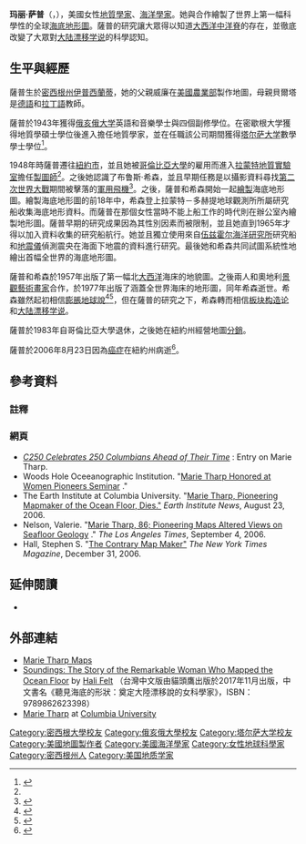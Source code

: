 {{noteTA
|1=zh-tw:土爾沙;zh-hk:塔爾薩;
|G1=USState
}}
{{Infobox scientist
|name              = 
|image             = 
|image_size        = 
|caption           = 
|birth_date        = {{birth date|1920|07|30}}
|birth_place       = 美國[[密西根州|密西根州]][[伊普西蘭蒂_(密歇根州)|伊普西蘭蒂]]
|death_date        = {{death date and age|2006|08|23|1920|07|30}}
|death_place       = 美國[[紐約州|紐約州]]{{link-en|奈亞克|Nyack, New York}}
|residence         = [[美國|美國]]
|citizenship       = 美國
|nationality       = 美國
|ethnicity         = 
|fields            = [[地質學|地質學]]<br />[[海洋學|海洋學]]
|workplaces        = [[拉蒙特-多爾蒂地球觀測所|拉蒙特-多爾蒂地球觀測所]]
|alma_mater        = [[俄亥俄大学|俄亥俄大学]] <br /> [[密歇根大学|密歇根大学]] <br /> [[塔尔萨大学|塔尔萨大学]]
|doctoral_advisor  = 
|academic_advisors = 
|doctoral_students = 
|notable_students  = 
|known_for         = 海底地形
|author_abbrev_bot = 
|author_abbrev_zoo = 
|influences        = 
|influenced        = 
|awards            = 
|religion          =
|signature         =  <!--(filename only)-->
|footnotes         = 
}}

'''玛丽·萨普'''（{{lang-en|'''Marie Tharp'''}}，{{bd|1920年|7月30日|2006年|8月23日}}），美國女性[[地質學家|地質學家]]、[[海洋學家|海洋學家]]。她與{{link-en|布鲁斯·希森|Bruce C. Heezen}}合作繪製了世界上第一幅科學性的全球[[海底|海底]][[地图学|地形圖]]。薩普的研究讓大眾得以知道[[大西洋中洋脊|大西洋中洋脊]]的存在，並徹底改變了大眾對[[大陆漂移学说|大陆漂移学说]]的科學認知。

==生平與經歷==
薩普生於[[密西根州|密西根州]][[伊普西蘭蒂_(密歇根州)|伊普西蘭蒂]]，她的父親威廉在[[美國農業部|美國農業部]]製作{{link-en|土壤分類|Soil classification}}地圖，母親貝爾塔是[[德語|德語]]和[[拉丁語|拉丁語]]教師。

薩普於1943年獲得[[俄亥俄大学|俄亥俄大学]]英語和音樂學士與四個副修學位。在密歇根大学獲得地質學碩士學位後進入{{link-en|阿莫科石油|Amoco|印第安納標準石油}}擔任地質學家，並在任職該公司期間獲得[[塔尔萨大学|塔尔萨大学]]數學學士學位<ref name=tharpbio>{{cite web | url=http://www.whoi.edu/sbl/liteSite.do?litesiteid=9092&articleId=13407 | title=Marie Tharp biography | author=Tharp, M. | publisher=[[伍兹霍尔海洋研究所|Woods Hole Oceanographic Institution]] | date=2006-12-12 | accessdate=2008-06-02 | archive-date=2007-01-08 | archive-url=https://web.archive.org/web/20070108024713/http://www.whoi.edu/sbl/liteSite.do?litesiteid=9092&articleId=13407 | dead-url=no }}</ref>。

1948年時薩普遷往[[紐約市|紐約市]]，並且她被[[哥倫比亞大學|哥倫比亞大學]]的{{link-en|莫里斯·尤因|Maurice Ewing}}雇用而進入[[拉蒙特-多爾蒂地球觀測所|拉蒙特地質實驗室]]擔任[[工程制图|製圖師]]<ref name=tharpbio/>。之後她認識了布鲁斯·希森，並且早期任務是以攝影資料尋找[[第二次世界大戰|第二次世界大戰]]期間被擊落的[[軍用飛機|軍用飛機]]<ref>{{cite web | url=http://www.loc.gov/loc/lcib/0211/tharp.html | title=Plumbing Depths to Reach New Heights | author=Evans, R. | date=November 2002 | accessdate=2008-06-02 | archive-date=2008-06-04 | archive-url=https://web.archive.org/web/20080604031459/http://www.loc.gov/loc/lcib/0211/tharp.html | dead-url=no }}</ref>。之後，薩普和希森開始一起[[测绘学|繪製]]海底地形圖。繪製海底地形圖的前18年中，希森登上拉蒙特－多赫提地球觀測所所屬研究船{{link-en|維馬號|RV Vema}}收集海底地形資料。而薩普在那個女性當時不能上船工作的時代則在辦公室內繪製地形圖。薩普早期的研究成果因為其性別因素而被限制，並且她直到1965年才得以加入資料收集的研究船航行。她並且獨立使用來自[[伍兹霍尔海洋研究所|伍兹霍尔海洋研究所]]研究船{{link-en|亞特蘭提斯號研究船 (AGOR-25)|R/V Atlantis (AGOR-25)|亞特蘭提斯號研究船}}和[[地震儀|地震儀]]偵測震央在海面下地震的資料進行研究。最後她和希森共同試圖系統性地繪出首幅全世界的海底地形圖。

薩普和希森於1957年出版了第一幅北[[大西洋|大西洋]]海床的地貌圖。之後兩人和奧地利[[景觀藝術|景觀藝術畫家]]{{link-en|海因里希·貝倫|Heinrich C. Berann}}合作，於1977年出版了涵蓋全世界海床的地形圖，同年希森逝世。希森雖然起初相信[[膨脹地球說|膨脹地球說]]<ref>{{cite journal | last=Barton | first=C. | year=2002 | title=Marie Tharp, oceanographic cartographer, and her contributions to the revolution in the Earth sciences | journal=Geological Society, London, Special Publications | volume=192 | pages=215–228 | url=http://sp.lyellcollection.org/cgi/content/abstract/192/1/215 | doi=10.1144/GSL.SP.2002.192.01.11 | issue=1 | access-date=2014-06-18 | archive-date=2007-11-13 | archive-url=https://web.archive.org/web/20071113025626/http://sp.lyellcollection.org/cgi/content/abstract/192/1/215 | dead-url=yes }}</ref><ref>{{cite journal | last=Doel | first=R.E. | coauthors=Levin, T.J. and Marker, M.K. | year=2006 | title=Extending modern cartography to the ocean depths: military patronage, Cold War priorities, and the Heezen-Tharp mapping project, 1952-1959 | journal=Journal of Historical Geography | volume=32 | issue=3 | pages=605–626 | doi=10.1016/j.jhg.2005.10.011}}</ref>，但在薩普的研究之下，希森轉而相信[[板块构造论|板块构造论]]和[[大陆漂移学说|大陆漂移学说]]。  

薩普於1983年自哥倫比亞大學退休，之後她在紐約州{{link-en|南奈亞克|South Nyack, New York}}經營地圖[[分銷|分銷]]。

薩普於2006年8月23日因為[[癌症|癌症]]在紐約州{{link-en|奈亞克|Nyack, New York}}病逝<ref name="obit">{{cite news |url=http://www.nytimes.com/2006/08/26/obituaries/26tharp.html |newspaper=[[紐約時報|New York Times]] |last=Fox |first=Margalit |authorlink=Margalit Fox |date=August 26, 2006 |title=Marie Tharp, Oceanographic Cartographer, Dies at 86 |accessdate=April 9, 2012 |archive-date=2014-03-25 |archive-url=https://web.archive.org/web/20140325120919/http://www.nytimes.com/2006/08/26/obituaries/26tharp.html |dead-url=no }}</ref>。

== 參考資料 ==
=== 註釋 ===
{{reflist}}

=== 網頁 ===
* ''[http://c250.columbia.edu/c250_celebrates/remarkable_columbians/marie_tharp.html C250 Celebrates 250 Columbians Ahead of Their Time] {{Wayback|url=http://c250.columbia.edu/c250_celebrates/remarkable_columbians/marie_tharp.html |date=20050829221158 }}'': Entry on Marie Tharp.  
* Woods Hole Oceeanographic Institution. "[http://www.whoi.edu/main/news-releases/1995-2004?tid=3622&cid=1000  Marie Tharp Honored at Women Pioneers Seminar] {{Wayback|url=http://www.whoi.edu/main/news-releases/1995-2004?tid=3622&cid=1000 |date=20130813233736 }}."  
* The Earth Institute at Columbia University. "[https://web.archive.org/web/20060907150020/http://www.earth.columbia.edu/news/2006/story08-24-06.php Marie Tharp, Pioneering Mapmaker of the Ocean Floor, Dies."] ''Earth Institute News'', August 23, 2006.
* Nelson, Valerie. "[http://articles.latimes.com/2006/sep/04/local/me-tharp4 Marie Tharp, 86; Pioneering Maps Altered Views on Seafloor Geology] {{Wayback|url=http://articles.latimes.com/2006/sep/04/local/me-tharp4 |date=20150418161547 }}." ''The Los Angeles Times'', September 4, 2006.
* Hall, Stephen S. "[http://www.nytimes.com/2006/12/31/magazine/31Tharp.t.html The Contrary Map Maker"] {{Wayback|url=http://www.nytimes.com/2006/12/31/magazine/31Tharp.t.html |date=20150322172455 }} ''The New York Times Magazine'', December 31, 2006.

==延伸閱讀==
* {{DSB |first=Ronald|last=Doel|author2=Kristine C. Harper |title=Tharp, Marie|volume=25|pages=29-31}}

==外部連結==
* [https://web.archive.org/web/20120807015102/http://www.marietharp.com/ Marie Tharp Maps]
* [http://www.amazon.com/Soundings-Story-Remarkable-Woman-Mapped/dp/0805092153/ref=sr_1_1?ie=UTF8&qid=1344440187&sr=8-1&keywords=soundings+felt Soundings: The Story of the Remarkable Woman Who Mapped the Ocean Floor] by [http://halifelt.com/ Hali Felt] {{Wayback|url=http://halifelt.com/ |date=20140517103144 }} （台灣中文版由貓頭鷹出版於2017年11月出版，中文書名《聽見海底的形狀：奠定大陸漂移說的女科學家》，ISBN：9789862623398）
* [http://c250.columbia.edu/c250_celebrates/remarkable_columbians/marie_tharp.html Marie Tharp] {{Wayback|url=http://c250.columbia.edu/c250_celebrates/remarkable_columbians/marie_tharp.html |date=20050829221158 }} at [[Columbia_University|Columbia University]]


{{Authority control}}

{{DEFAULTSORT:Tharp, Marie}}
[[Category:密西根大學校友|Category:密西根大學校友]]
[[Category:俄亥俄大學校友|Category:俄亥俄大學校友]]
[[Category:塔尔萨大学校友|Category:塔尔萨大学校友]]
[[Category:美國地圖製作者|Category:美國地圖製作者]]
[[Category:美國海洋學家|Category:美國海洋學家]]
[[Category:女性地球科學家|Category:女性地球科學家]]
[[Category:密西根州人|Category:密西根州人]]
[[Category:美国地质学家|Category:美国地质学家]]